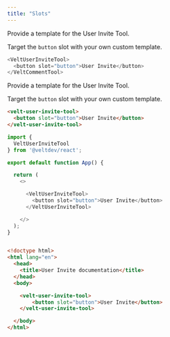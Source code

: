 ```yaml
---
title: "Slots"
---
```


<Tabs>
<Tab title="React / Next.js">


<Steps titleSize="h2">

<Step stepNumber="1" title="Replace the User Invite Tool">
Provide a template for the User Invite Tool.

Target the `button` slot with your own custom template.

```js
<VeltUserInviteTool>
  <button slot="button">User Invite</button>
</VeltCommentTool>
```
</Step>


</Steps>




</Tab>


<Tab title="HTML">

<Steps titleSize="h2">

<Step stepNumber="1" title="Replace the User Invite Tool">
Provide a template for the User Invite Tool.

Target the `button` slot with your own custom template.

```html
<velt-user-invite-tool>
  <button slot="button">User Invite</button>
</velt-user-invite-tool>
```

</Step>



</Steps>




</Tab>
</Tabs>

<RequestExample>

```js React / Next.js
import {
  VeltUserInviteTool
} from '@veltdev/react';

export default function App() {

  return (
    <>

      <VeltUserInviteTool>
        <button slot="button">User Invite</button>
      </VeltUserInviteTool>

    </>
  );
}
```

```html HTML

<!doctype html>
<html lang="en">
  <head>
    <title>User Invite documentation</title>
  </head>
  <body>

    <velt-user-invite-tool>
        <button slot="button">User Invite</button>
    </velt-user-invite-tool>

  </body>
</html>
```

</RequestExample>
